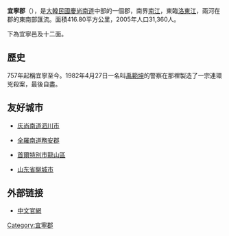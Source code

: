 {{Infobox settlement
| name                    = 宜寧郡
| settlement_type         = [[韩国行政区划|郡]]
| translit_lang1          = [[韓語|韓語]]
| translit_lang1_type1    = [[諺文|諺文]]
| translit_lang1_info1    = 의령군
| translit_lang1_type2    = [[朝鮮漢字|漢字]]
| translit_lang1_info2    = 宜寧郡
| translit_lang1_type3    = {{nowrap|[[文化观光部2000年式|文化观光部2000年式]]}}
| translit_lang1_info3    = Uiryeong-gun
| translit_lang1_type4    = {{nowrap|[[馬科恩-賴肖爾表記法|馬科恩-賴肖爾表記法]]}}
| translit_lang1_info4    = Ŭiryŏng-gun
| image_skyline           = 큰판장기대회1.JPG
| image_caption           = [[韓國將棋|韓國將棋]]傳統文化節
| image_flag              = Flag of Uiryeong.svg
| image_map               = South Gyeongsang-Uiryeong.svg
| map_caption             = 宜寧郡在韓國及慶尚南道的位置
| subdivision_type        = 國家
| subdivision_name        = {{ROK}}
| subdivision_type1       = [[朝鮮地區|地區]]
| subdivision_name1       = [[嶺南地方|嶺南地方]]
| subdivision_type2       = 省份
| subdivision_name2       = [[慶尚南道|慶尚南道]]
| parts_type              = 行政區劃
| parts                   = 1邑、12[[面_(行政區劃)|面]]
| area_total_km2          = 482.91
| population_total        = 26,322
| population_density_km2  = auto
| population_as_of        = 2021
| population_blank1_title = 方言
| population_blank1       = [[慶尚方言|慶尚方言]]
| governing_body          = 南海郡政府
| leader_title            = 郡守
| leader_name			  = {{link-ko|吳泰完|오태완}}
| leader_party            = {{PPP}}
| leader_title1           = 國會議員
| leader_name1            = {{link-ko|曹海珍|조해진 (1963년)}}（{{PPP}}）
| blank1_name             = 郡樹
| blank1_info             = [[銀杏|銀杏]]
| blank2_name             = 郡花
| blank2_info             = [[迎紅杜鵑|迎紅杜鵑]]
| blank3_name             = 郡鳥
| blank3_info             = [[鳩鴿科|鳩鴿]]
}}

'''宜寧郡'''（{{kor|諺=의령군|漢=宜寧郡|羅=Uiryeong gun|f=y}}），是[[大韓民國|大韓民國]][[慶尚南道|慶尚南道]]中部的一個郡，南界[[南江|南江]]，東臨[[洛東江|洛東江]]，兩河在郡的東南部匯流。面積416.80平方公里，2005年人口31,360人。

下為宜寧邑及十二面。

==歷史==
757年起稱宜寧至今。1982年4月27日一名叫[[禹範坤|禹範坤]]的警察在那裡製造了一宗連環兇殺案，最後自盡。

== 友好城市 ==
* {{KOR}}[[庆尚南道|庆尚南道]][[泗川市|泗川市]]
* {{KOR}}[[全羅南道|全羅南道]][[務安郡|務安郡]]
* {{KOR}}[[首爾特別市|首爾特別市]][[龍山區_(首爾)|龍山區]]
* {{CHN}}[[山东省|山东省]][[聊城市|聊城市]]

==外部链接==
* [http://china.uiryeong.go.kr/ 中文官網]{{Wayback|url=http://china.uiryeong.go.kr/ |date=20130114074628 }}

{{慶尚南道行政區劃}}

{{DEFAULTSORT:Uiryeong-gun}}
[[Category:宜寧郡|Category:宜寧郡]]
